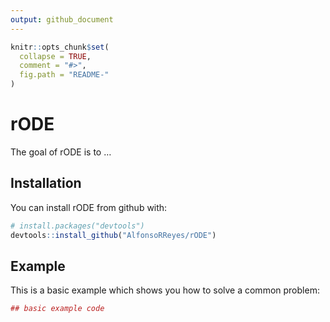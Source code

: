 ```yaml
---
output: github_document
---
```


<!-- README.md is generated from README.Rmd. Please edit that file -->

```r
knitr::opts_chunk$set(
  collapse = TRUE,
  comment = "#>",
  fig.path = "README-"
)
```

# rODE

The goal of rODE is to ...

## Installation

You can install rODE from github with:

```r
# install.packages("devtools")
devtools::install_github("AlfonsoRReyes/rODE")
```

## Example

This is a basic example which shows you how to solve a common problem:

```r
## basic example code
```
